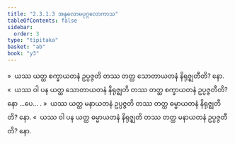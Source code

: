 ```yaml
---
title: "2.3.1.3 အနုလောမပုဂ္ဂလောကာသ"
tableOfContents: false
sidebar:
  order: 3
type: "tipitaka"
basket: "ab"
book: "y3"
---
```



<DynamicBreadcrumb />

<Division number="202" book="y3" e="ch" v="33" p="170">

<Paragraph number="1605" book="y3">
»  ယဿ ယတ္ထ စက္ခာယတနံ ဥပ္ပဇ္ဇတိ တဿ တတ္ထ သောတာယတနံ နိရုဇ္ဈတီတိ? နော.
</Paragraph>

<Paragraph number="1606" book="y3">
«  ယဿ ဝါ ပန ယတ္ထ သောတာယတနံ နိရုဇ္ဈတိ တဿ တတ္ထ စက္ခာယတနံ ဥပ္ပဇ္ဇတီတိ? နော …ပေ… .
</Paragraph>

</Division>
<Division number="203" book="y3" e="ch" v="33" p="170">

<Paragraph number="1607" book="y3">
»  ယဿ ယတ္ထ မနာယတနံ ဥပ္ပဇ္ဇတိ တဿ တတ္ထ ဓမ္မာယတနံ နိရုဇ္ဈတီတိ? နော.
</Paragraph>

<Paragraph number="1608" book="y3">
«  ယဿ ဝါ ပန ယတ္ထ ဓမ္မာယတနံ နိရုဇ္ဈတိ တဿ တတ္ထ မနာယတနံ ဥပ္ပဇ္ဇတီတိ? နော.
</Paragraph>
</Division>